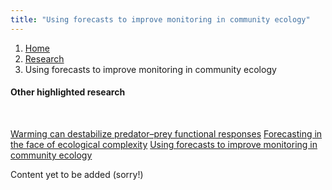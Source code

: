 ```yaml
---
title: "Using forecasts to improve monitoring in community ecology"
---
```


```{=html}
<ol class="breadcrumb">
  <li class="breadcrumb-item"><a href="../index.qmd">Home</a></li>
  <li class="breadcrumb-item"><a href="../research.qmd">Research</a></li>
  <li class="breadcrumb-item active">Using forecasts to improve monitoring in community ecology</li>
</ol>
```

::: column-margin

#### Other highlighted research

<br> 

```{=html}
<div class="list-group">
  <a href="/ResearchPages/warmingFRpage.qmd" class="list-group-item list-group-item-action">Warming can destabilize predator–prey functional responses</a>
  <a href="/ResearchPages/EcoComplexEcoForecast.qmd" class="list-group-item list-group-item-action">Forecasting in the face of ecological complexity</a>
  <a href="#" class="list-group-item list-group-item-action active" aria-current="true">Using forecasts to improve monitoring in community ecology</a>
</div>
```

:::

Content yet to be added (sorry!)
